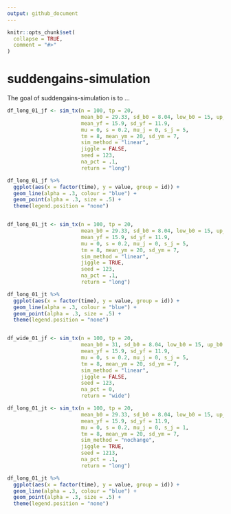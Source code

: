 ```yaml
---
output: github_document
---
```


<!-- README.md is generated from README.Rmd. Please edit that file -->

```r
knitr::opts_chunk$set(
  collapse = TRUE,
  comment = "#>"
)
```

# suddengains-simulation

<!-- badges: start -->
<!-- badges: end -->

The goal of suddengains-simulation is to ...

```r

df_long_01_jf <- sim_tx(n = 100, tp = 20, 
                        mean_b0 = 29.33, sd_b0 = 8.04, low_b0 = 15, up_b0 = 63, 
                        mean_yf = 15.9, sd_yf = 11.9, 
                        mu = 0, s = 0.2, mu_j = 0, s_j = 5, 
                        tm = 8, mean_ym = 20, sd_ym = 7, 
                        sim_method = "linear",
                        jiggle = FALSE, 
                        seed = 123,  
                        na_pct = .1,
                        return = "long")

df_long_01_jf %>%
  ggplot(aes(x = factor(time), y = value, group = id)) +
  geom_line(alpha = .3, colour = "blue") +
  geom_point(alpha = .3, size = .5) +
  theme(legend.position = "none")


df_long_01_jt <- sim_tx(n = 100, tp = 20, 
                        mean_b0 = 29.33, sd_b0 = 8.04, low_b0 = 15, up_b0 = 63, 
                        mean_yf = 15.9, sd_yf = 11.9, 
                        mu = 0, s = 0.2, mu_j = 0, s_j = 5, 
                        tm = 8, mean_ym = 20, sd_ym = 7, 
                        sim_method = "linear",
                        jiggle = TRUE, 
                        seed = 123,  
                        na_pct = .1,
                        return = "long")

df_long_01_jt %>%
  ggplot(aes(x = factor(time), y = value, group = id)) +
  geom_line(alpha = .3, colour = "blue") +
  geom_point(alpha = .3, size = .5) +
  theme(legend.position = "none")


df_wide_01_jf <- sim_tx(n = 100, tp = 20, 
                        mean_b0 = 31, sd_b0 = 8.04, low_b0 = 15, up_b0 = 63, 
                        mean_yf = 15.9, sd_yf = 11.9, 
                        mu = 0, s = 0.2, mu_j = 0, s_j = 5, 
                        tm = 8, mean_ym = 20, sd_ym = 7, 
                        sim_method = "linear",
                        jiggle = FALSE, 
                        seed = 123,  
                        na_pct = 0,
                        return = "wide")

```
```r
df_long_01_jt <- sim_tx(n = 100, tp = 20, 
                        mean_b0 = 29.33, sd_b0 = 8.04, low_b0 = 15, up_b0 = 63, 
                        mean_yf = 15.9, sd_yf = 11.9, 
                        mu = 0, s = 0.2, mu_j = 0, s_j = 1, 
                        tm = 8, mean_ym = 20, sd_ym = 7, 
                        sim_method = "nochange",
                        jiggle = TRUE, 
                        seed = 1213,  
                        na_pct = .1,
                        return = "long")

df_long_01_jt %>%
  ggplot(aes(x = factor(time), y = value, group = id)) +
  geom_line(alpha = .3, colour = "blue") +
  geom_point(alpha = .3, size = .5) +
  theme(legend.position = "none")

```
